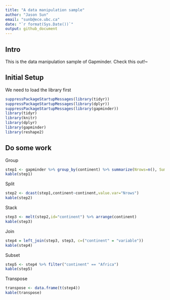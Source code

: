```yaml
---
title: "A data manipulation sample"
author: "Jason Sun"
email: "sunb@ece.ubc.ca"
date: "`r format(Sys.Date())`"
output: github_document
---
```


## Intro
This is the data manipulation sample of Gapminder. Check this out!~


## Initial Setup
We need to load the library first

```r
suppressPackageStartupMessages(library(tidyr))
suppressPackageStartupMessages(library(dplyr))
suppressPackageStartupMessages(library(gapminder))
library(tidyr)
library(knitr)
library(dplyr)
library(gapminder)
library(reshape2)
```

## Do some work
Group
```r
step1 <- gapminder %>% group_by(continent) %>% summarize(Nrows=n(), SumOfCol3=sum(year))
kable(step1)
```

Split
```r
step2 <- dcast(step1,continent~continent,value.var="Nrows")
kable(step2)
```

Stack
```r
step3 <- melt(step2,id="continent") %>% arrange(continent)
kable(step3)
```

Join
```r
step4 = left_join(step3, step3, c=("continent" = "variable"))
kable(step4)
```

Subset
```r
step5 <- step4 %>% filter("continent" == "Africa")
kable(step5)
```

Transpose
```r
transpose <- data.frame(t(step4))
kable(transpose)
```







